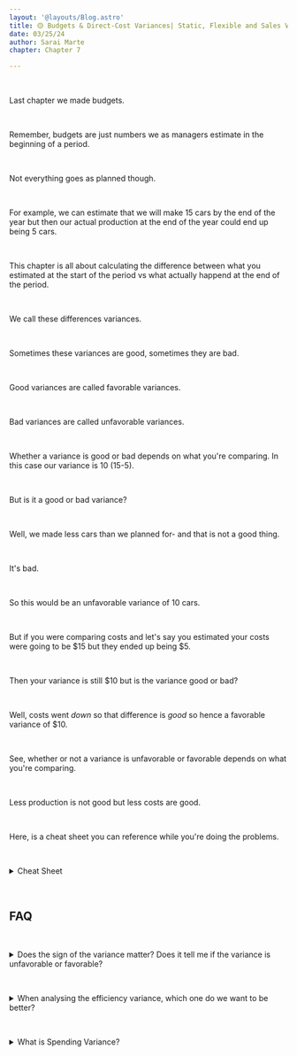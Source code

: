 ```yaml
---
layout: '@layouts/Blog.astro'
title: 🟡 Budgets & Direct-Cost Variances| Static, Flexible and Sales Volume Variance
date: 03/25/24
author: Sarai Marte
chapter: Chapter 7

---
```


<span style=" font-family: var(--primaryFont);">

&nbsp;&nbsp;&nbsp;&nbsp;

Last chapter we made budgets. 

&nbsp;&nbsp;&nbsp;&nbsp;

Remember, budgets are just numbers we as managers estimate in the beginning of a period. 

&nbsp;&nbsp;&nbsp;&nbsp;

Not everything goes as planned though.

&nbsp;&nbsp;&nbsp;&nbsp;

For example, we can estimate that we will make 15 cars by the end of the year but then our actual production at the end of the year could end up being 5 cars. 

&nbsp;&nbsp;&nbsp;&nbsp;

This chapter is all about calculating the difference between what you estimated at the start of the period vs what actually happend at the end of the period.

&nbsp;&nbsp;&nbsp;&nbsp;

We call these differences variances.

&nbsp;&nbsp;&nbsp;&nbsp;

Sometimes these variances are good, sometimes they are bad. 

&nbsp;&nbsp;&nbsp;&nbsp;

Good variances are called favorable variances.

&nbsp;&nbsp;&nbsp;&nbsp;

Bad variances are called unfavorable variances.

&nbsp;&nbsp;&nbsp;&nbsp;

Whether a variance is good or bad depends on what you're comparing. In this case our variance is 10 (15-5). 

&nbsp;&nbsp;&nbsp;&nbsp;

But is it a good or bad variance?

&nbsp;&nbsp;&nbsp;&nbsp;

Well, we made less cars than we planned for- and that is not a good thing.

&nbsp;&nbsp;&nbsp;&nbsp;

It's bad.  

&nbsp;&nbsp;&nbsp;&nbsp;

So this would be an unfavorable variance of 10 cars. 

&nbsp;&nbsp;&nbsp;&nbsp;

But if you were comparing costs and let's say you estimated your costs were going to be $15 but they ended up being $5.

&nbsp;&nbsp;&nbsp;&nbsp;

Then your variance is still $10 but is the variance good or bad?

&nbsp;&nbsp;&nbsp;&nbsp;

Well, costs went *down* so that difference is *good* so hence a favorable variance of $10.

&nbsp;&nbsp;&nbsp;&nbsp;

See, whether or not a variance is unfavorable or favorable depends on what you're comparing.

&nbsp;&nbsp;&nbsp;&nbsp;

Less production is not good but less costs are good.

&nbsp;&nbsp;&nbsp;&nbsp;

Here, is a cheat sheet you can reference while you're doing the problems.

&nbsp;&nbsp;&nbsp;&nbsp;

<details>
  <summary>Cheat Sheet</summary>
   &nbsp;&nbsp;&nbsp;&nbsp;

    Tip: Everytime you do a problem- try writing down the formula first, then refer to this sheet to get what you're missing. Keep doing this and you'll train your brain to recall the formulas and you won't need to look at the sheet anymore!

    &nbsp;&nbsp;&nbsp;&nbsp;

    Note: I also have a way I remember them without looking at the sheet. See the example videos where I explain it.

    &nbsp;&nbsp;&nbsp;&nbsp;

    **Formulas**

    &nbsp;&nbsp;&nbsp;&nbsp;

    **Static Budget Variance** = Actual - Static

    &nbsp;&nbsp;&nbsp;&nbsp;

    **Flexible Budget Variance** = Actual - Flex

    &nbsp;&nbsp;&nbsp;&nbsp;

    **Sales Volume Variance** = Flex - Static

    &nbsp;&nbsp;&nbsp;&nbsp;

    **Price Variance** = Actual - Flex Input

    &nbsp;&nbsp;&nbsp;&nbsp;

    Tells us if we paid more or less than we expected to pay.

    &nbsp;&nbsp;&nbsp;&nbsp;

    **Efficiency Variance** = Flex Input - Flex

    &nbsp;&nbsp;&nbsp;&nbsp;

    Tells us if we used more or less input that we expected to use.

    &nbsp;&nbsp;&nbsp;&nbsp;

    **Spending Variance** = Actual - Flex (same as static) *For FC (It's the same as price variance for VC) (For FC Spending Variance is also the same as the flexible budget variance.)

    &nbsp;&nbsp;&nbsp;&nbsp;

    **Production Volume Variance** = Flex(same as static) - Allocated

    &nbsp;&nbsp;&nbsp;&nbsp;

    *The sign does not determine whether or not a variance is unfavorable or favorable- it depends on what you're comparing.

    &nbsp;&nbsp;&nbsp;&nbsp;

    **When to use each chart?**
    
    &nbsp;&nbsp;&nbsp;&nbsp;

    U R VC CM FC OI Chart - When static, flex and sales volume variances are asked for.
   
    &nbsp;&nbsp;&nbsp;&nbsp;

    OITRT Chart - When Price and Efficiency Variance are asked for.

    &nbsp;&nbsp;&nbsp;&nbsp;

    Flexible Budget - Uses Actual Output and static rates (SP/u and VC/u).

    &nbsp;&nbsp;&nbsp;&nbsp;

    Flex **Input** Budget - Uses Actual **Input** and static rates.

    &nbsp;&nbsp;&nbsp;&nbsp;

    Note: In chapter 8, Flex Input turns into allocated for FC.

    &nbsp;&nbsp;&nbsp;&nbsp;

    Spending and Flexible Budget Variance is the same for FC.
   
    &nbsp;&nbsp;&nbsp;&nbsp;

    Flexible Budget turns to being the same thing as the static budget-because you can't flex fixed costs. They're fixed. Not flexible.

</details>

&nbsp;&nbsp;&nbsp;&nbsp;

## FAQ 

&nbsp;&nbsp;&nbsp;&nbsp;

<details>
  <summary> Does the sign of the variance matter? Does it tell me if the variance is unfavorable or favorable?</summary>
  
  &nbsp;&nbsp;&nbsp;&nbsp;

  No to both! If a variance is unfavorable or favorable depends on what you're comparing. If you're comparing costs vs income your variances may be the same number but will be different U or F.
</details>


&nbsp;&nbsp;&nbsp;&nbsp;

<details>
  <summary> When analysing the efficiency variance, which one do we want to be better? </summary>
  
  &nbsp;&nbsp;&nbsp;&nbsp;

  The Flex Input.

  &nbsp;&nbsp;&nbsp;&nbsp;

  Ex. If you're comparing Total DL Costs then you would want your flex input to be less than your flexible budget.

  &nbsp;&nbsp;&nbsp;&nbsp;

  Let's say Flex Input Total DL Costs = $468,000 and Flexible Budget Total DL Costs = $520,000. Then having lesser costs in the flex input than the flex budget is a good thing- so the variance of $52,000 is favorable.
 
  &nbsp;&nbsp;&nbsp;&nbsp;

  Ex. If you're comparing OI then you- nothing. When comparing OI you don't use the Flex Input budget.

  &nbsp;&nbsp;&nbsp;&nbsp;

</details>

&nbsp;&nbsp;&nbsp;&nbsp;

<details>
  <summary>What is Spending Variance?</summary>
  
  &nbsp;&nbsp;&nbsp;&nbsp;

  It's price variance but when you're dealing with OH Costs (Ch8).

</details>

</span>
